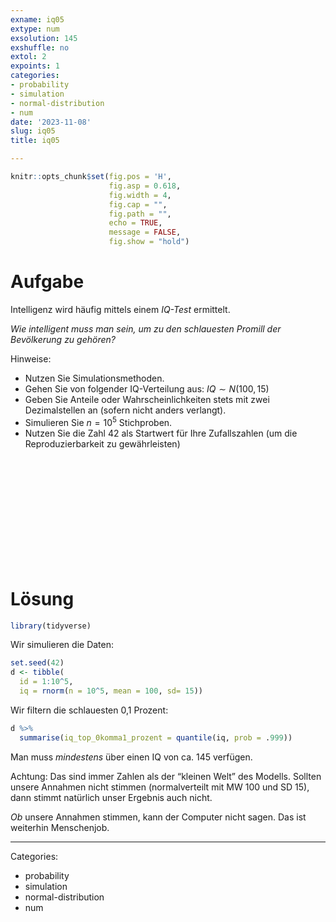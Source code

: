 ```yaml
---
exname: iq05
extype: num
exsolution: 145
exshuffle: no
extol: 2
expoints: 1
categories:
- probability
- simulation
- normal-distribution
- num
date: '2023-11-08'
slug: iq05
title: iq05

---
```








```r
knitr::opts_chunk$set(fig.pos = 'H',
                      fig.asp = 0.618,
                      fig.width = 4,
                      fig.cap = "", 
                      fig.path = "",
                      echo = TRUE, 
                      message = FALSE,
                      fig.show = "hold")
```







# Aufgabe

Intelligenz wird häufig mittels einem *IQ-Test* ermittelt.

*Wie intelligent muss man sein, um zu den schlauesten Promill der Bevölkerung zu gehören?*



Hinweise:

- Nutzen Sie Simulationsmethoden.
- Gehen Sie von folgender IQ-Verteilung aus: $IQ \sim N(100,15)$
- Geben Sie Anteile oder Wahrscheinlichkeiten stets mit zwei Dezimalstellen an (sofern nicht anders verlangt).
- Simulieren Sie $n=10^5$ Stichproben.
- Nutzen Sie die Zahl 42 als Startwert für Ihre Zufallszahlen (um die Reproduzierbarkeit zu gewährleisten)


</br>
</br>
</br>
</br>
</br>
</br>
</br>
</br>
</br>
</br>

# Lösung


```r
library(tidyverse)
```

Wir simulieren die Daten:

```r
set.seed(42)
d <- tibble(
  id = 1:10^5,
  iq = rnorm(n = 10^5, mean = 100, sd= 15))
```


Wir filtern die schlauesten 0,1 Prozent:



```r
d %>% 
  summarise(iq_top_0komma1_prozent = quantile(iq, prob = .999))
```

Man muss *mindestens* über einen IQ von ca. 145 verfügen.

Achtung: Das sind immer Zahlen als der "kleinen Welt" des Modells.
Sollten unsere Annahmen nicht stimmen (normalverteilt mit MW 100 und SD 15),
dann stimmt natürlich unser Ergebnis auch nicht.

*Ob* unsere Annahmen stimmen, kann der Computer nicht sagen.
Das ist weiterhin Menschenjob.





---

Categories: 

- probability
- simulation
- normal-distribution
- num


